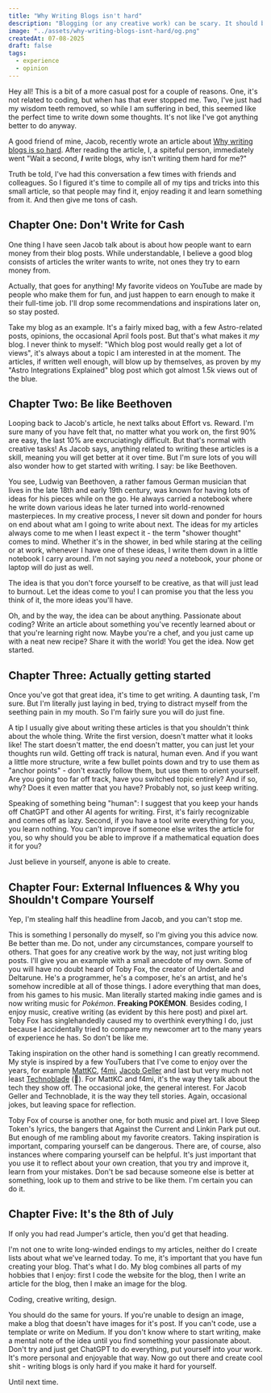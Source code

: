 ```yaml
---
title: "Why Writing Blogs isn't hard"
description: "Blogging (or any creative work) can be scary. It should be fun instead. Let's talk about it."
image: "../assets/why-writing-blogs-isnt-hard/og.png"
createdAt: 07-08-2025
draft: false
tags:
  - experience
  - opinion
---
```


Hey all! This is a bit of a more casual post for a couple of reasons. One, it's not related to coding, but when has that ever stopped me. Two, I've just had my wisdom teeth removed, so while I am suffering in bed, this seemed like the perfect time to write down some thoughts. It's not like I've got anything better to do anyway.

A good friend of mine, Jacob, recently wrote an article about [Why writing blogs is so hard](https://jacobjenkins.codes/posts/why-is-writing-blogs-so-hard/). After reading the article, I, a spiteful person, immediately went "Wait a second, ***I*** write blogs, why isn't writing them hard for me?" 

Truth be told, I've had this conversation a few times with friends and colleagues. So I figured it's time to compile all of my tips and tricks into this small article, so that people may find it, enjoy reading it and learn something from it. And then give me tons of cash.

## Chapter One: Don't Write for Cash
One thing I have seen Jacob talk about is about how people want to earn money from their blog posts. While understandable, I believe a good blog consists of articles the writer wants to write, not ones they try to earn money from. 

Actually, that goes for anything! My favorite videos on YouTube are made by people who make them for fun, and just happen to earn enough to make it their full-time job. I'll drop some recommendations and inspirations later on, so stay posted.

Take my blog as an example. It's a fairly mixed bag, with a few Astro-related posts, opinions, the occasional April fools post. But that's what makes it *my* blog. I never think to myself: "Which blog post would really get a lot of views", it's always about a topic I am interested in at the moment. The articles, if written well enough, will blow up by themselves, as proven by my "Astro Integrations Explained" blog post which got almost 1.5k views out of the blue. 

## Chapter Two: Be like Beethoven
Looping back to Jacob's article, he next talks about Effort vs. Reward. I'm sure many of you have felt that, no matter what you work on, the first 90% are easy, the last 10% are excruciatingly difficult. But that's normal with creative tasks! As Jacob says, anything related to writing these articles is a skill, meaning you will get better at it over time. But I'm sure lots of you will also wonder how to get started with writing. I say: be like Beethoven.

You see, Ludwig van Beethoven, a rather famous German musician that lives in the late 18th and early 19th century, was known for having lots of ideas for his pieces while on the go. He always carried a notebook where he write down various ideas he later turned into world-renowned masterpieces. In my creative process, I never sit down and ponder for hours on end about what am I going to write about next. The ideas for my articles always come to me when I least expect it - the term "shower thought" comes to mind. Whether it's in the shower, in bed while staring at the ceiling or at work, whenever I have one of these ideas, I write them down in a little notebook I carry around. I'm not saying you *need* a notebook, your phone or laptop will do just as well.

The idea is that you don't force yourself to be creative, as that will just lead to burnout. Let the ideas come to you! I can promise you that the less you think of it, the more ideas you'll have.

Oh, and by the way, the idea can be about anything. Passionate about coding? Write an article about something you've recently learned about or that you're learning right now. Maybe you're a chef, and you just came up with a neat new recipe? Share it with the world! You get the idea. Now get started.

## Chapter Three: Actually getting started
Once you've got that great idea, it's time to get writing. A daunting task, I'm sure. But I'm literally just laying in bed, trying to distract myself from the seething pain in my mouth. So I'm fairly sure you will do just fine.

A tip I usually give about writing these articles is that you shouldn't think about the whole thing. Write the first version, doesn't matter what it looks like! The start doesn't matter, the end doesn't matter, you can just let your thoughts run wild. Getting off track is natural, human even. And if you want a little more structure, write a few bullet points down and try to use them as "anchor points" - don't exactly follow them, but use them to orient yourself. Are you going too far off track, have you switched topic entirely? And if so, why? Does it even matter that you have? Probably not, so just keep writing.

Speaking of something being "human": I suggest that you keep your hands off ChatGPT and other AI agents for writing. First, it's fairly recognizable and comes off as lazy. Second, if you have a tool write everything for you, you learn nothing. You can't improve if someone else writes the article for you, so why should you be able to improve if a mathematical equation does it for you? 

Just believe in yourself, anyone is able to create.

## Chapter Four: External Influences & Why you Shouldn't Compare Yourself
Yep, I'm stealing half this headline from Jacob, and you can't stop me.

This is something I personally do myself, so I'm giving you this advice now. Be better than me. Do not, under any circumstances, compare yourself to others. That goes for any creative work by the way, not just writing blog posts. I'll give you an example with a small anecdote of my own. Some of you will have no doubt heard of Toby Fox, the creator of Undertale and Deltarune. He's a programmer, he's a composer, he's an artist, and he's somehow incredible at all of those things. I adore everything that man does, from his games to his music. Man literally started making indie games and is now writing music for *Pokémon*. **Freaking POKÉMON**. Besides coding, I enjoy music, creative writing (as evident by this here post) and pixel art. Toby Fox has singlehandedly caused my to overthink everything I do, just because I accidentally tried to compare my newcomer art to the many years of experience he has. So don't be like me.

Taking inspiration on the other hand is something I can greatly recommend. My style is inspired by a few YouTubers that I've come to enjoy over the years, for example [MattKC](https://youtube.com/@mattkc?si=X95daN4oA-Z016kq), [f4mi](https://youtube.com/@f4micom?si=xIpK2DVTFOGwbFZ_), [Jacob Geller](https://youtube.com/@jacobgeller?si=uChQ7FxwKaLi76x5) and last but very much not least [Technoblade](https://youtube.com/@technoblade?si=va-2Un6I6zUIoi3a) (🫡). For MattKC and f4mi, it's the way they talk about the tech they show off. The occasional joke, the general interest. For Jacob Geller and Technoblade, it is the way they tell stories. Again, occasional jokes, but leaving space for reflection.

Toby Fox of course is another one, for both music and pixel art. I love Sleep Token's lyrics, the bangers that Against the Current and Linkin Park put out. But enough of me rambling about my favorite creators. Taking inspiration is important, comparing yourself can be dangerous. There are, of course, also instances where comparing yourself can be helpful. It's just important that you use it to reflect about your own creation, that you try and improve it, learn from your mistakes. Don't be sad because someone else is better at something, look up to them and strive to be like them. I'm certain you can do it.

## Chapter Five: It's the 8th of July
If only you had read Jumper's article, then you'd get that heading.

I'm not one to write long-winded endings to my articles, neither do I create lists about what we've learned today. To me, it's important that you have fun creating your blog. That's what I do. My blog combines all parts of my hobbies that I enjoy: first I code the website for the blog, then I write an article for the blog, then I make an image for the blog.

Coding, creative writing, design.

You should do the same for yours. If you're unable to design an image, make a blog that doesn't have images for it's post. If you can't code, use a template or write on Medium. If you don't know where to start writing, make a mental note of the idea until you find something your passionate about. Don't try and just get ChatGPT to do everything, put yourself into your work. It's more personal and enjoyable that way. Now go out there and create cool shit - writing blogs is only hard if you make it hard for yourself.

Until next time.